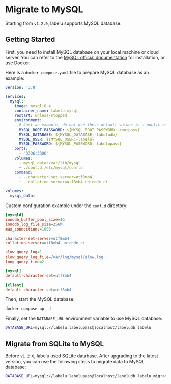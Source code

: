 
# Migrate to MySQL

Starting from `v1.2.0`, labelu supports MySQL database.

## Getting Started

First, you need to install MySQL database on your local machine or cloud server. You can refer to the [MySQL official documentation](https://dev.mysql.com/downloads/installer/) for installation, or use Docker.

Here is a `docker-compose.yaml` file to prepare MySQL database as an example:

```yaml title="docker-compose.yml"
version: '3.8'

services:
  mysql:
    image: mysql:8.4
    container_name: labelu-mysql
    restart: unless-stopped
    environment:
      # Just an example, do not use these default values in a public environment, and do not write passwords in plain text in the docker-compose.yml file
      MYSQL_ROOT_PASSWORD: ${MYSQL_ROOT_PASSWORD:-rootpass}
      MYSQL_DATABASE: ${MYSQL_DATABASE:-labeludb}
      MYSQL_USER: ${MYSQL_USER:-labelu}
      MYSQL_PASSWORD: ${MYSQL_PASSWORD:-labelupass}
    ports:
      - "3306:3306"
    volumes:
      - mysql_data:/var/lib/mysql
      - ./conf.d:/etc/mysql/conf.d
    command:
      - --character-set-server=utf8mb4
      - --collation-server=utf8mb4_unicode_ci

volumes:
  mysql_data:
```

Custom configuration example under the `conf.d` directory:

```ini title="conf.d/labelu.cnf"
[mysqld]
innodb_buffer_pool_size=1G
innodb_log_file_size=256M
max_connections=1000

character-set-server=utf8mb4
collation-server=utf8mb4_unicode_ci

slow_query_log=1
slow_query_log_file=/var/log/mysql/slow.log
long_query_time=2

[mysql]
default-character-set=utf8mb4

[client]
default-character-set=utf8mb4
```

Then, start the MySQL database:

```bash
docker-compose up -d
```

Finally, set the `DATABASE_URL` environment variable to use MySQL database:

```bash
DATABASE_URL=mysql://labelu:labelupass@localhost/labeludb labelu
```

## Migrate from SQLite to MySQL

Before `v1.2.0`, labelu used SQLite database. After upgrading to the latest version, you can use the following steps to migrate data to MySQL database:

```bash
DATABASE_URL=mysql://labelu:labelupass@localhost/labeludb labelu migrate_to_mysql
```
